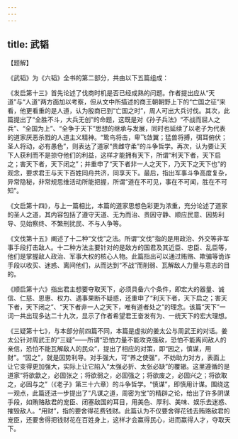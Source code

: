 ```yaml
---
---
---
```

title: 武韬
---




【题解】

《武韬》为《六韬》全书的第二部分，共由以下五篇组成：

《发启第十三》首先论述了伐商时机是否已经成熟的问题。作者提出应从“天道”与“人道”两方面加以考察，但从文中所描述的商王朝朝野上下的“亡国之征”来看，他更看重的是人道，认为殷商已到“亡国之时”，周人可出大兵讨伐。其次，此篇提出了“全胜不斗，大兵无创”的命题，这既是对《孙子兵法》“不战而屈人之兵”、“全国为上”、“全争于天下”思想的继承与发展，同时也延续了以老子为代表的道家厌恶杀戮的人道主义精神。“鸷鸟将击，卑飞敛翼；猛兽将搏，弭耳俯伏；圣人将动，必有愚色”，则表达了道家“贵雌守柔”的斗争哲学。再次，认为要让天下人获利而不是掠夺他们的利益，这样才能拥有天下，所谓“利天下者，天下启之；害天下者，天下闭之”；并重申了“天下者非一人之天下，乃天下之天下也”的观念，要求君王与天下百姓同舟共济，同享天下。最后，指出军事斗争高度复杂，异常隐秘，非常规思维活动所能把握，所谓“道在不可见，事在不可闻，胜在不可知”。

《文启第十四》，与上一篇相比，本篇的道家思想色彩更为浓重，充分论述了道家的圣人之道，其内容包括了遵守天道、无为而治、贵因守静、顺应民意、因势利导、见始察终、不繁刑扰民、不与人争等。

《文伐第十五》阐述了十二种“文伐”之法。所谓“文伐”指的是用政治、外交等非军事手段打击敌人。十二种方法主要针对的是敌方的国君及其近臣、忠臣、乱臣等，他们是掌握敌人政治、军事大权的核心人物。此篇指出可以通过贿赂、欺骗等诡诈手段以收买、迷惑、离间他们，从而达到“不战”而削弱、瓦解敌人力量与意志的目的。

《顺启第十六》指出君主想要夺取天下，必须具备六个条件，即宏大的器量、诚信、仁慈、恩惠、权力、遇事果断不疑惑，还重申了“利天下者，天下启之；害天下者，天下闭之”、“天下者非一人之天下，唯有道者处之”的理念。该篇“天下”一词一共出现多达二十九次，显示了作者希望君王奋发有为、一统天下的宏大理想。

《三疑第十七》，与本部分前四篇不同，本篇是虚拟的姜太公与周武王的对话。姜太公针对周武王的“三疑”——所谓“恐怕力量不能攻克强敌，恐怕不能离间敌人的亲信，恐怕不能瓦解敌人的民众”，提出了相应的对策，即“因之，慎谋，用财”。“因之”，就是因势利导。对手强大，可“养之使强”，不妨助力对方，表面上让它变得更加强大，实际上让它陷入“太强必折、太张必缺”的覆辙。这里遵循的是道家“将欲歙之，必固张之；将欲弱之，必固强之；将欲废之，必固兴之；将欲取之，必固与之”（《老子》第三十六章）的斗争哲学。“慎谋”，即慎用计谋。围绕这一观点，此篇还进一步提出了“凡谋之道，周密为宝”的精辟之论，给出了许多阴谋手段，如贿赂敌君的宠臣、闭塞敌国的耳目，用美色、厚利、美味、娱乐去迷惑、摧毁敌人。“用财”，指的要舍得花费钱财。此篇认为不仅要舍得花钱去贿赂敌君的宠臣，还要舍得把钱财花在百姓身上，这样才会赢得民心，进而赢得人才，夺取天下。